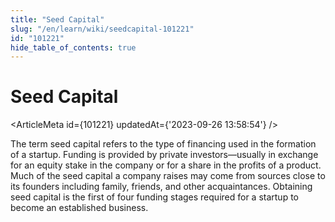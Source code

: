 ```yaml
---
title: "Seed Capital"
slug: "/en/learn/wiki/seedcapital-101221"
id: "101221"
hide_table_of_contents: true
---
```



# Seed Capital

<ArticleMeta id={101221} updatedAt={'2023-09-26 13:58:54'} />
<div className='border-solid border-b border-t-0 my-4 border-[var(--ifm-color-gray-300)]' />

The term seed capital refers to the type of financing used in the formation of a startup. Funding is provided by private investors—usually in exchange for an equity stake in the company or for a share in the profits of a product. Much of the seed capital a company raises may come from sources close to its founders including family, friends, and other acquaintances. Obtaining seed capital is the first of four funding stages required for a startup to become an established business.
